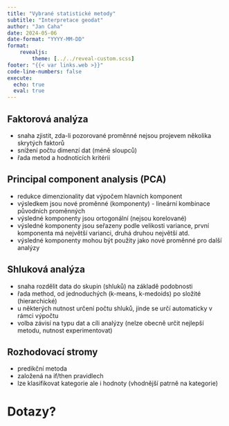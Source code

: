 ```yaml
---
title: "Vybrané statistické metody"
subtitle: "Interpretace geodat"
author: "Jan Caha"
date: 2024-05-06
date-format: "YYYY-MM-DD"
format: 
    revealjs:
        theme: [../../reveal-custom.scss]
footer: "{{< var links.web >}}"
code-line-numbers: false
execute:
  echo: true
  eval: true
---
```


## Faktorová analýza

- snaha zjistit, zda-li pozorované proměnné nejsou projevem několika skrytých faktorů
- snížení počtu dimenzí dat (méně sloupců)
- řada metod a hodnotících kritérii

## Principal component analysis (PCA)

- redukce dimenzionality dat výpočem hlavních komponent
- výsledkem jsou nové proměnné (komponenty) - lineární kombinace původních proměnných
- výsledné komponenty jsou ortogonální (nejsou korelované)
- výsledné komponenty jsou seřazeny podle velikosti variance, první komponenta má největší varianci, druhá druhou největší atd.
- výsledné komponenty mohou být použity jako nové proměnné pro další analýzy
  

## Shluková analýza

- snaha rozdělit data do skupin (shluků) na základě podobnosti
- řada method, od jednoduchých (k-means, k-medoids) po složité (hierarchické)
- u některých nutnost určení počtu shluků, jinde se určí automaticky v rámci výpočtu
- volba závisí na typu dat a cíli analýzy (nelze obecně určit nejlepší metodu, nutnost experimentovat)

## Rozhodovací stromy

- predikční metoda
- založená na if/then pravidlech
- lze klasifikovat kategorie ale i hodnoty (vhodnější patrně na kategorie)
  
# Dotazy?{.center}